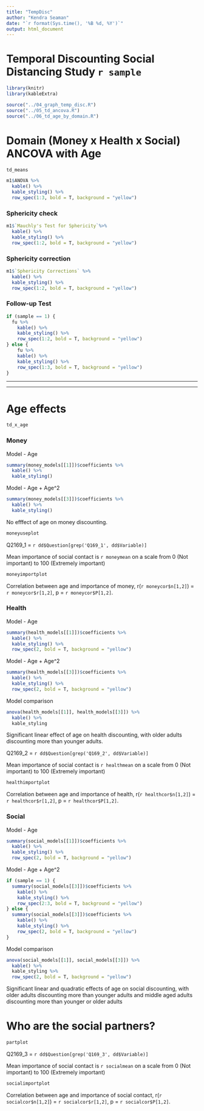```yaml
---
title: "TempDisc"
author: "Kendra Seaman"
date: "`r format(Sys.time(), '%B %d, %Y')`"
output: html_document
---
```


# Temporal Discounting Social Distancing Study `r sample`

```r
library(knitr)
library(kableExtra)
```

```r
source("../04_graph_temp_disc.R")
source("../05_td_ancova.R")
source("../06_td_age_by_domain.R")
```

# Domain (Money x Health x Social) ANCOVA with Age 
```r
td_means
```

```r
m1$ANOVA %>%
  kable() %>%
  kable_styling() %>%
  row_spec(1:3, bold = T, background = "yellow")
```

### Sphericity check
```r
m1$`Mauchly's Test for Sphericity`%>%
  kable() %>%
  kable_styling() %>%
  row_spec(1:2, bold = T, background = "yellow")
```

### Sphericity correction
```r
m1$`Sphericity Corrections` %>%
  kable() %>%
  kable_styling() %>%
  row_spec(1:2, bold = T, background = "yellow")
```

### Follow-up Test
```r
if (sample == 1) {
  fu %>%
    kable() %>%
    kable_styling() %>%
    row_spec(1:2, bold = T, background = "yellow") 
} else {
    fu %>%
    kable() %>%
    kable_styling() %>%
    row_spec(1:3, bold = T, background = "yellow") 
}
```

***
***

# Age effects
```r
td_x_age
```

### Money

Model - Age
```r
summary(money_models[[1]])$coefficients %>%
  kable() %>%
  kable_styling()
```

Model - Age + Age^2
```r
summary(money_models[[3]])$coefficients %>%
  kable() %>%
  kable_styling()
```

No efffect of age on money discounting.

```r
moneyuseplot
```

Q2169_1 = `r dd$Question[grep('Q169_1', dd$Variable)]` 

Mean importance of social contact is `r moneymean` on a scale from 0 (Not important) to 100 (Extremely important)

```r
moneyimportplot
```

Correlation between age and importance of money, r(`r moneycor$n[1,2]`) = `r moneycor$r[1,2]`, p = `r moneycor$P[1,2]`.

### Health 

Model - Age
```r
summary(health_models[[1]])$coefficients %>%
  kable() %>%
  kable_styling() %>%
  row_spec(2, bold = T, background = "yellow")
```

Model - Age + Age^2
```r
summary(health_models[[3]])$coefficients %>%
  kable() %>%
  kable_styling() %>%
  row_spec(2, bold = T, background = "yellow")
```

Model comparison
```r
anova(health_models[[1]], health_models[[3]]) %>% 
  kable() %>%
  kable_styling
```

Significant linear effect of age on health discounting, with older adults discounting more than younger adults.

Q2169_2 = `r dd$Question[grep('Q169_2', dd$Variable)]` 

Mean importance of social contact is `r healthmean` on a scale from 0 (Not important) to 100 (Extremely important)

```r
healthimportplot
```

Correlation between age and importance of health, r(`r healthcor$n[1,2]`) = `r healthcor$r[1,2]`, p = `r healthcor$P[1,2]`.

### Social

Model - Age
```r
summary(social_models[[1]])$coefficients %>%
  kable() %>%
  kable_styling() %>%
  row_spec(2, bold = T, background = "yellow")
```

Model - Age + Age^2
```r
if (sample == 1) {
  summary(social_models[[3]])$coefficients %>%
    kable() %>%
    kable_styling() %>%
    row_spec(2:3, bold = T, background = "yellow")
} else {
  summary(social_models[[3]])$coefficients %>%
    kable() %>%
    kable_styling() %>%
    row_spec(2, bold = T, background = "yellow")
}
```

Model comparison
```r
anova(social_models[[1]], social_models[[3]]) %>% 
  kable() %>%
  kable_styling %>%
  row_spec(2, bold = T, background = "yellow")
```

Significant linear and quadratic effects of age on social discounting, with older adults discounting more than younger adults and middle aged adults discounting more than younger or older adults

# Who are the social partners?
```r
partplot
```

Q2169_3 = `r dd$Question[grep('Q169_3', dd$Variable)]` 

Mean importance of social contact is `r socialmean` on a scale from 0 (Not important) to 100 (Extremely important)

```r
socialimportplot
```

Correlation between age and importance of social contact, r(`r socialcor$n[1,2]`) = `r socialcor$r[1,2]`, p = `r socialcor$P[1,2]`.